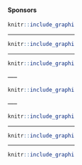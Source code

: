 <div style="width: 30%; float: right;">

#### Sponsors

<a href = "https://www.tsukuba.ac.jp/en/">
  
```r
knitr::include_graphics("imgs/ut2.png")
```

</a>
  
  -----
  
  <a href = "https://www.univ-grenoble-alpes.fr/english/">
  
```r
knitr::include_graphics("imgs/uga2.png")
```
</a>
  
  -----
  
  <a href = "https://www.ruhr-uni-bochum.de/en">
  
```r
knitr::include_graphics("imgs/rub.png")
```

</a>
  -----
  
  <a href = "https://www.ruhr-uni-bochum.de/en">
  
```r
knitr::include_graphics("imgs/cnrs.png")
```

</a>
  -----
  
  <a href = "https://www.ruhr-uni-bochum.de/en">
  
```r
knitr::include_graphics("imgs/region.png")
```

</a>
  
  -----
  
  <a href = "https://air.tsukuba.ac.jp/en/">
  
```r
knitr::include_graphics("imgs/c_air.png")
```

</a>
  
  -----
  
  <a href = "https://air.tsukuba.ac.jp/en/">
  
```r
knitr::include_graphics("imgs/Grenoble_INP.png")
```

</a>
  
  
  </div>
  